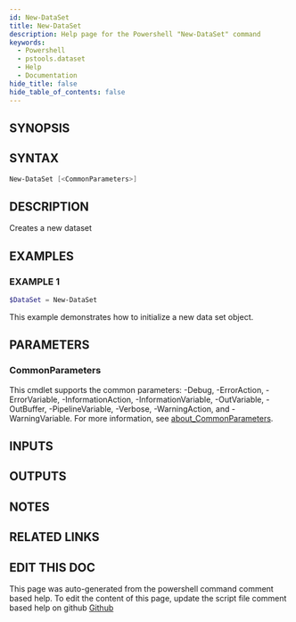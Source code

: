 ```yaml
---
id: New-DataSet
title: New-DataSet
description: Help page for the Powershell "New-DataSet" command
keywords:
  - Powershell
  - pstools.dataset
  - Help
  - Documentation
hide_title: false
hide_table_of_contents: false
---
```


## SYNOPSIS

## SYNTAX

```powershell
New-DataSet [<CommonParameters>]
```

## DESCRIPTION

Creates a new dataset

## EXAMPLES

### EXAMPLE 1

```powershell
$DataSet = New-DataSet
```

This example demonstrates how to initialize a new data set object.

## PARAMETERS

### CommonParameters

This cmdlet supports the common parameters: -Debug, -ErrorAction, -ErrorVariable, -InformationAction, -InformationVariable, -OutVariable, -OutBuffer, -PipelineVariable, -Verbose, -WarningAction, and -WarningVariable. For more information, see [about_CommonParameters](http://go.microsoft.com/fwlink/?LinkID=113216).

## INPUTS

## OUTPUTS

## NOTES

## RELATED LINKS

## EDIT THIS DOC 

This page was auto-generated from the powershell command comment based help. To edit the content of this page, update the script file comment based help on github [Github](https://github.com/hanpq/utilities)
